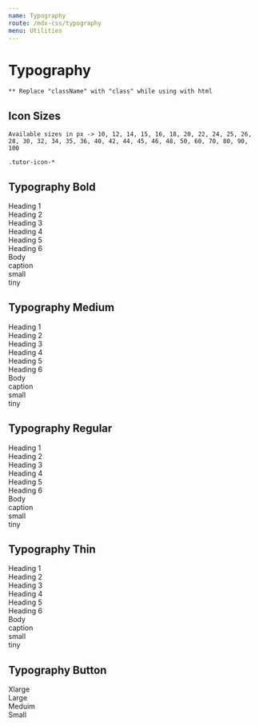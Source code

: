 ```yaml
---
name: Typography
route: /mdx-css/typography
menu: Utilities
---
```



# Typography

`** Replace "className" with "class" while using with html`

## Icon Sizes

`Available sizes in px -> 10, 12, 14, 15, 16, 18, 20, 22, 24, 25, 26, 28, 30, 32, 34, 35, 36, 40, 42, 44, 45, 46, 48, 50, 60, 70, 80, 90, 100`

```
.tutor-icon-*

```

<Playground>
	<div className="tutor-d-flex tutor-align-items-center">
		<span class="tutor-icon-10 tutor-icon-user-filled"></span>
		<span class="tutor-icon-20 tutor-icon-user-filled"></span>
		<span class="tutor-icon-30 tutor-icon-user-filled"></span>
		<span class="tutor-icon-40 tutor-icon-user-filled"></span>
		<span class="tutor-icon-50 tutor-icon-user-filled"></span>
		<span class="tutor-icon-60 tutor-icon-user-filled"></span>
		<span class="tutor-icon-70 tutor-icon-user-filled"></span>
		<span class="tutor-icon-80 tutor-icon-user-filled"></span>
		<span class="tutor-icon-90 tutor-icon-user-filled"></span>
		<span class="tutor-icon-100 tutor-icon-user-filled"></span>
	</div>
</Playground>

## Typography Bold

<Playground>
	<div className="tutor-text-bold-h1 tutor-mb-10">Heading 1</div>
	<div className="tutor-text-bold-h2 tutor-mb-10">Heading 2</div>
	<div className="tutor-text-bold-h3 tutor-mb-10">Heading 3</div>
	<div className="tutor-text-bold-h4 tutor-mb-10">Heading 4</div>
	<div className="tutor-text-bold-h5 tutor-mb-10">Heading 5</div>
	<div className="tutor-text-bold-h6 tutor-mb-10">Heading 6</div>
	<div className="tutor-text-bold-body tutor-mb-10">Body</div>
	<div className="tutor-text-bold-caption tutor-mb-10">caption</div>
	<div className="tutor-text-bold-small tutor-mb-10">small</div>
	<div className="tutor-text-bold-tiny tutor-mb-10">tiny</div>
</Playground>

## Typography Medium

<Playground>
	<div className="tutor-text-medium-h1 tutor-mb-10">Heading 1</div>
	<div className="tutor-text-medium-h2 tutor-mb-10">Heading 2</div>
	<div className="tutor-text-medium-h3 tutor-mb-10">Heading 3</div>
	<div className="tutor-text-medium-h4 tutor-mb-10">Heading 4</div>
	<div className="tutor-text-medium-h5 tutor-mb-10">Heading 5</div>
	<div className="tutor-text-medium-h6 tutor-mb-10">Heading 6</div>
	<div className="tutor-text-medium-body tutor-mb-10">Body</div>
	<div className="tutor-text-medium-caption tutor-mb-10">caption</div>
	<div className="tutor-text-medium-small tutor-mb-10">small</div>
	<div className="tutor-text-medium-tiny tutor-mb-10">tiny</div>
</Playground>

## Typography Regular

<Playground>
	<div className="tutor-text-regular-h1 tutor-mb-10">Heading 1</div>
	<div className="tutor-text-regular-h2 tutor-mb-10">Heading 2</div>
	<div className="tutor-text-regular-h3 tutor-mb-10">Heading 3</div>
	<div className="tutor-text-regular-h4 tutor-mb-10">Heading 4</div>
	<div className="tutor-text-regular-h5 tutor-mb-10">Heading 5</div>
	<div className="tutor-text-regular-h6 tutor-mb-10">Heading 6</div>
	<div className="tutor-text-regular-body tutor-mb-10">Body</div>
	<div className="tutor-text-regular-caption tutor-mb-10">caption</div>
	<div className="tutor-text-regular-small tutor-mb-10">small</div>
	<div className="tutor-text-regular-tiny tutor-mb-10">tiny</div>
</Playground>

## Typography Thin

<Playground>
	<div className="tutor-text-thin-h1 tutor-mb-10">Heading 1</div>
	<div className="tutor-text-thin-h2 tutor-mb-10">Heading 2</div>
	<div className="tutor-text-thin-h3 tutor-mb-10">Heading 3</div>
	<div className="tutor-text-thin-h4 tutor-mb-10">Heading 4</div>
	<div className="tutor-text-thin-h5 tutor-mb-10">Heading 5</div>
	<div className="tutor-text-thin-h6 tutor-mb-10">Heading 6</div>
	<div className="tutor-text-thin-body tutor-mb-10">Body</div>
	<div className="tutor-text-thin-caption tutor-mb-10">caption</div>
	<div className="tutor-text-thin-small tutor-mb-10">small</div>
	<div className="tutor-text-thin-tiny tutor-mb-10">tiny</div>
</Playground>

## Typography Button

<Playground>
	<div className="tutor-text-btn-xlarge tutor-mb-10">Xlarge</div>
	<div className="tutor-text-btn-large tutor-mb-10">Large</div>
	<div className="tutor-text-btn-meduim tutor-mb-10">Meduim</div>
	<div className="tutor-text-btn-small tutor-mb-10">Small</div>
</Playground>
